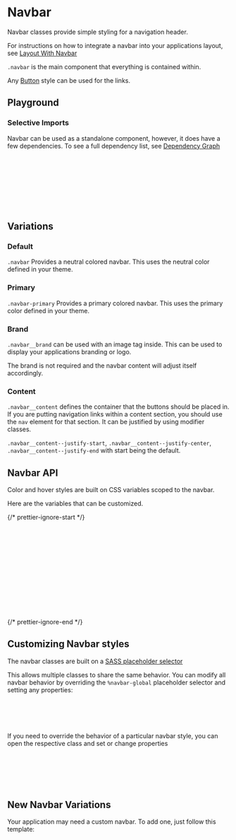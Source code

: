 

<Meta of={NavbarStories} />

# Navbar

<div
  dangerouslySetInnerHTML={{
    __html: createSourceCodeLink({ link: 'components/navbar.scss' }).outerHTML,
  }}
></div>

Navbar classes provide simple styling for a navigation header.

For instructions on how to integrate a navbar into your applications layout, see [Layout With Navbar](?path=/docs/recipes-layout--navbar)

`.navbar` is the main component that everything is contained within.

Any [Button](?path=/docs/navigation-components-button--docs#default) style can be used for the links.

## Playground

<Canvas of={NavbarStories.DefaultNavbar} />
<Controls of={NavbarStories.DefaultNavbar} />

### Selective Imports

Navbar can be used as a standalone component, however, it does have a few dependencies. To see a full dependency list, see [Dependency Graph](?path=/docs/overview-selective-imports--docs#dependencies)

```css
// Depends on
@import '@rolemodel/optics/dist/scss/core/tokens';
@import '@rolemodel/optics/dist/scss/core/base';
@import '@rolemodel/optics/dist/scss/components/icon';
@import '@rolemodel/optics/dist/scss/components/button';

// Component
@import '@rolemodel/optics/dist/scss/components/navbar';
```

## Variations

### Default

`.navbar` Provides a neutral colored navbar. This uses the neutral color defined in your theme.

<Canvas of={NavbarStories.DefaultNavbar} />

### Primary

`.navbar-primary` Provides a primary colored navbar. This uses the primary color defined in your theme.

<Canvas of={NavbarStories.PrimaryNavbar} />

### Brand

`.navbar__brand` can be used with an image tag inside. This can be used to display your applications branding or logo.

The brand is not required and the navbar content will adjust itself accordingly.

<Canvas of={NavbarStories.NoBrandNavbar} />

### Content

`.navbar__content` defines the container that the buttons should be placed in. If you are putting navigation links within a content section, you should use the `nav` element for that section. It can be justified by using modifier classes.

`.navbar__content--justify-start`, `.navbar__content--justify-center`, `.navbar__content--justify-end` with start being the default.

<Canvas of={NavbarStories.CenteredNavbar} />

<Canvas of={NavbarStories.JustifyEndNavbar} />

## Navbar API

Color and hover styles are built on CSS variables scoped to the navbar.

Here are the variables that can be customized.

{/* prettier-ignore-start */}
```css
// Public API
// Normal
--_op-navbar-background-color
--_op-navbar-text-color
--_op-navbar-border-color

// Height
--_op-navbar-brand-height

// Spacing
--_op-navbar-horizontal-spacing
--_op-navbar-content-spacing
--_op-navbar-content-item-spacing
```
{/* prettier-ignore-end */}

## Customizing Navbar styles

<div
  dangerouslySetInnerHTML={{
    __html: createAlert({
      title: 'Important!',
      description: 'These patterns represent how to customize the style of the navbar for your project.',
    }).outerHTML,
  }}
></div>

The navbar classes are built on a [SASS placeholder selector](https://sass-lang.com/documentation/style-rules/placeholder-selectors)

This allows multiple classes to share the same behavior. You can modify all navbar behavior by overriding the `%navbar-global` placeholder selector and setting any properties:

```css
%navbar-global {
  --_op-navbar-background-color: pink;
  --_op-navbar-text-color: blue;
}
```

If you need to override the behavior of a particular navbar style, you can open the respective class and set or change properties

```css
.navbar-primary {
  --_op-navbar-brand-height: 5.4rem;
  --_op-navbar-horizontal-spacing: var(--op-space-small);
  --_op-navbar-content-item-spacing: var(--op-space-x-small);
}
```

## New Navbar Variations

<div
  dangerouslySetInnerHTML={{
    __html: createAlert({
      title: 'Important!',
      description: 'These patterns represent how to create new variations of the Navbar for your project.',
    }).outerHTML,
  }}
></div>

Your application may need a custom navbar. To add one, just follow this template:

```css
.navbar-{name} {
  @extend %navbar-global;
}
```
